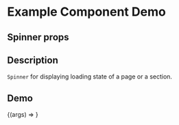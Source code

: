 
<Meta title="Example/Spinner" component={Spinner} />

# Example Component Demo

## Spinner props
<Props of={Spinner} />

## Description

`Spinner` for displaying loading state of a page or a section.

## Demo

<Canvas>
  <Story name="Example Spinner">
    {(args) => <Spinner {...args} />}
  </Story>
</Canvas>
